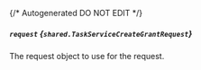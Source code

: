 {/* Autogenerated DO NOT EDIT  */}

##### `request` *{`shared.TaskServiceCreateGrantRequest`}*
The request object to use for the request.
<Collapsible openLabel={Labels.showProperties} closeLabel={Labels.hideProperties}>
    <TaskServiceCreateGrantRequest/>
</Collapsible>


